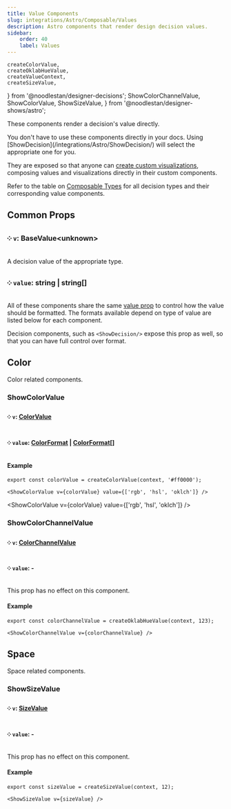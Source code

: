 ```yaml
---
title: Value Components
slug: integrations/Astro/Composable/Values
description: Astro components that render design decision values.
sidebar:
    order: 40
    label: Values
---
```


    createColorValue,
    createOklabHueValue,
    createValueContext,
    createSizeValue,
} from '@noodlestan/designer-decisions';
    ShowColorChannelValue,
    ShowColorValue,
    ShowSizeValue,
} from '@noodlestan/designer-shows/astro';


These components render a decision's value directly.

<Aside type="tip">
    You don't have to use these components directly in your docs. Using
    [ShowDecision](/integrations/Astro/ShowDecision/) will select the appropriate one for you.
</Aside>

They are exposed so that anyone can [create custom visualizations](/guides/generating-documentation/creating-custom-visualizations/), composing values and visualizations directly in their custom components.

Refer to the table on [Composable Types](/integrations/Astro/Composable/Types) for all decision types and their corresponding value components.

## Common Props

### ༶ `v`: BaseValue&lt;unknown&gt;

A decision value of the appropriate type.

### ༶ `value`: string | string[]

All of these components share the same [value prop](/integrations/Astro/Props/#valueprops) to control how the value should be formatted. The formats available depend on type of value are listed below for each component.

Decision components, such as `<ShowDecision/>` expose this prop as well, so that you can have full control over format.

## Color

Color related components.

### ShowColorValue

#### ༶ `v`: [ColorValue](/api/designer-decisions/Values/Types/ColorValue)

#### ༶ `value`: [ColorFormat](/api/designer-decisions/Primitives/Types/ColorFormat) | [ColorFormat](/api/designer-decisions/Primitives/Types/ColorFormat)[]

#### Example

```mdx
export const colorValue = createColorValue(context, '#ff0000');

<ShowColorValue v={colorValue} value={['rgb', 'hsl', 'oklch']} />
```

<ShowColorValue v={colorValue} value={['rgb', 'hsl', 'oklch']} />

### ShowColorChannelValue

#### ༶ `v`: [ColorChannelValue](/api/designer-decisions/Values/Types/ColorChannelValue)

#### ༶ `value`: -

This prop has no effect on this component.

#### Example

```mdx
export const colorChannelValue = createOklabHueValue(context, 123);

<ShowColorChannelValue v={colorChannelValue} />
```

<ShowColorChannelValue v={colorChannelValue} />

## Space

Space related components.

### ShowSizeValue

#### ༶ `v`: [SizeValue](/api/designer-decisions/Values/Types/SizeValue)

#### ༶ `value`: -

This prop has no effect on this component.

#### Example

```mdx
export const sizeValue = createSizeValue(context, 12);

<ShowSizeValue v={sizeValue} />
```

<ShowSizeValue v={sizeValue} />
